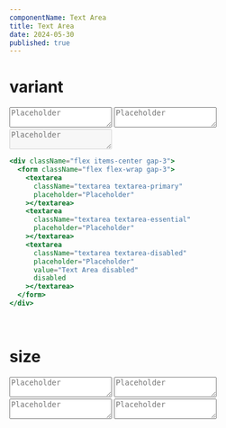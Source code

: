 ```yaml
---
componentName: Text Area
title: Text Area
date: 2024-05-30
published: true
---
```


# variant

<Preview>
  <div className="flex items-center gap-3">
    <form className="flex flex-wrap gap-3">
      <textarea
        className="textarea textarea-primary"
        placeholder="Placeholder"
      ></textarea>
      <textarea
        className="textarea textarea-essential"
        placeholder="Placeholder"
      ></textarea>
      <textarea
        className="textarea textarea-disabled"
        placeholder="Placeholder"
        value="Text Area disabled"
        disabled
      ></textarea>
    </form>
  </div>
</Preview>

```jsx
<div className="flex items-center gap-3">
  <form className="flex flex-wrap gap-3">
    <textarea
      className="textarea textarea-primary"
      placeholder="Placeholder"
    ></textarea>
    <textarea
      className="textarea textarea-essential"
      placeholder="Placeholder"
    ></textarea>
    <textarea
      className="textarea textarea-disabled"
      placeholder="Placeholder"
      value="Text Area disabled"
      disabled
    ></textarea>
  </form>
</div>
```

<br />

# size

<Preview>
  <div className="flex items-center justify-center gap-3">
    <form className="flex-col items-center">
      <textarea
        className="textarea textarea-primary textarea-xl"
        placeholder="Placeholder"
      ></textarea>
      <textarea
        className="textarea textarea-primary textarea-lg"
        placeholder="Placeholder"
      ></textarea>
      <textarea
        className="textarea textarea-primary textarea-md"
        placeholder="Placeholder"
      ></textarea>
      <textarea
        className="textarea textarea-primary textarea-sm"
        placeholder="Placeholder"
      ></textarea>
    </form>
  </div>
</Preview>
